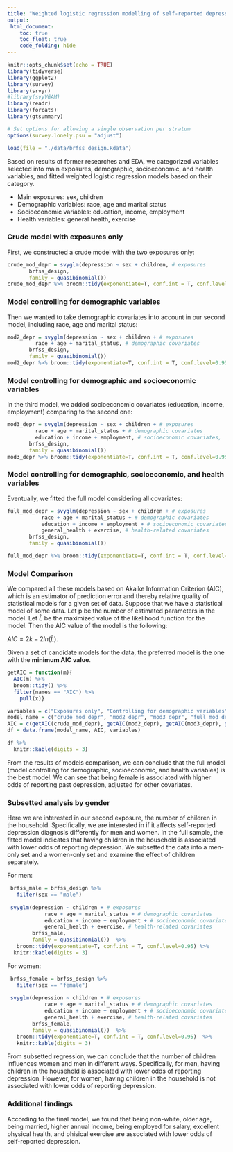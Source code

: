```yaml
---
title: "Weighted logistic regression modelling of self-reported depression"
output: 
 html_document:
    toc: true
    toc_float: true
    code_folding: hide
---
```


```r
knitr::opts_chunk$set(echo = TRUE)
library(tidyverse)
library(ggplot2)
library(survey)
library(srvyr)
#library(svyVGAM)
library(readr)
library(forcats)
library(gtsummary)

# Set options for allowing a single observation per stratum 
options(survey.lonely.psu = "adjust")
```


```r
load(file = "./data/brfss_design.Rdata")
```

Based on results of former researches and EDA, we categorized variables selected into main exposures, demographic, socioeconomic, and health variables, and fitted weighted logistic regression models based on their category.

* Main exposures: sex, children
* Demographic variables: race, age and marital status 
* Socioeconomic variables: education, income, employment
* Health variables: general health, exercise

### Crude model with exposures only

First, we constructed a crude model with the two exposures only:

```r
crude_mod_depr = svyglm(depression ~ sex + children, # exposures
       brfss_design,
       family = quasibinomial())
crude_mod_depr %>% broom::tidy(exponentiate=T, conf.int = T, conf.level=0.95) %>% knitr::kable(digits = 3)
```

### Model controlling for demographic variables
Then we wanted to take demographic covariates into account in our second model, including race, age and marital status: 
```r
mod2_depr = svyglm(depression ~ sex + children + # exposures
         race + age + marital_status, # demographic covariates
       brfss_design,
       family = quasibinomial())
mod2_depr %>% broom::tidy(exponentiate=T, conf.int = T, conf.level=0.95) %>% knitr::kable(digits = 3)
```

### Model controlling for demographic and socioeconomic variables
In the third model, we added socioeconomic covariates (education, income, employment) comparing to the second one:
```r
mod3_depr = svyglm(depression ~ sex + children + # exposures
         race + age + marital_status + # demographic covariates
         education + income + employment, # socioeconomic covariates, 
       brfss_design,
       family = quasibinomial()) 
mod3_depr %>% broom::tidy(exponentiate=T, conf.int = T, conf.level=0.95) %>% knitr::kable(digits = 3)
```


### Model controlling for demographic, socioeconomic, and health variables
Eventually, we fitted the full model considering all covariates:
```r
full_mod_depr = svyglm(depression ~ sex + children + # exposures
           race + age + marital_status + # demographic covariates
           education + income + employment + # socioeconomic covariates
           general_health + exercise, # health-related covariates
       brfss_design,
       family = quasibinomial())  

full_mod_depr %>% broom::tidy(exponentiate=T, conf.int = T, conf.level=0.95) %>% knitr::kable(digits = 3)
```

### Model Comparison
We compared all these models based on Akaike Information Criterion (AIC), which is an estimator of prediction error and thereby relative quality of statistical models for a given set of data. Suppose that we have a statistical model of some data. Let p be the number of estimated parameters in the model. Let $\hat{L}$ be the maximized value of the likelihood function for the model. Then the AIC value of the model is the following: 

$AIC = 2k - 2ln(\hat{L})$.

Given a set of candidate models for the data, the preferred model is the one with the **minimum AIC value**. 
```r
getAIC = function(m){
  AIC(m) %>%
  broom::tidy() %>%
  filter(names == "AIC") %>%
    pull(x)}

variables = c("Exposures only", "Controlling for demographic variables", "Controlling for demographic and socioeconomic variables", "Controlling for demographic, socioeconomic, and health variables")
model_name = c("crude_mod_depr", "mod2_depr", "mod3_depr", "full_mod_depr")
AIC = c(getAIC(crude_mod_depr), getAIC(mod2_depr), getAIC(mod3_depr), getAIC(full_mod_depr))
df = data.frame(model_name, AIC, variables)

df %>%
  knitr::kable(digits = 3)
```

From the results of models comparison, we can conclude that the full model (model controlling for demographic, socioeconomic, and health variables) is the best model. We can see that being female is associated with higher odds of reporting past depression, adjusted for other covariates. 

### Subsetted analysis by gender
Here we are interested in our second exposure, the number of children in the household. Specifically, we are interested in if it affects self-reported depression diagnosis differently for men and women. In the full sample, the fitted model indicates that having children in the household is associated with lower odds of reporting depression. We subsetted the data into a men-only set and a women-only set and examine the effect of children separately. 

For men: 
```r
 brfss_male = brfss_design %>%
   filter(sex == "male")
 
 svyglm(depression ~ children + # exposures
            race + age + marital_status + # demographic covariates
            education + income + employment + # socioeconomic covariates
            general_health + exercise, # health-related covariates
        brfss_male,
        family = quasibinomial())  %>%
   broom::tidy(exponentiate=T, conf.int = T, conf.level=0.95) %>%
  knitr::kable(digits = 3)
```

For women:
```r
 brfss_female = brfss_design %>%
   filter(sex == "female")
 
 svyglm(depression ~ children + # exposures
            race + age + marital_status + # demographic covariates
            education + income + employment + # socioeconomic covariates
            general_health + exercise, # health-related covariates
        brfss_female,
        family = quasibinomial())  %>%
   broom::tidy(exponentiate=T, conf.int = T, conf.level=0.95)  %>%
   knitr::kable(digits = 3)
```

From subsetted regression, we can conclude that the number of children influences women and men in different ways. Specifically, for men, having children in the household is associated with lower odds of reporting depression. However, for women, having children in the household is not associated with lower odds of reporting depression. 

### Additional findings
According to the final model, we found that being non-white, older age, being married, higher annual income, being employed for salary, excellent physical health, and phisical exercise are associated with lower odds of self-reported depression. 







